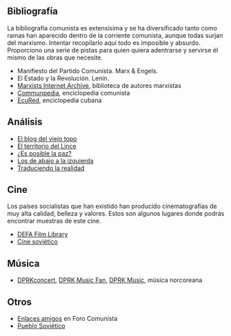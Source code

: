 {{header|1=Comunismo}}


== Bibliografía ==

La bibliografía comunista es extensísima y se ha diversificado tanto como ramas han aparecido dentro de la corriente comunista, aunque todas surjan del marxismo. Intentar recopilarlo aquí todo es imposible y absurdo. Proporciono una serie de pistas para quien quiera adentrarse y servirse él mismo de las obras que necesite.

* Manifiesto del Partido Comunista. Marx & Engels.
* El Estado y la Revolución. Lenin.
* [https://www.marxists.org Marxists Internet Archive], biblioteca de autores marxistas
* [https://comunpedia.wikis.cc Communpedia], enciclopedia comunista
* [http://www.ecured.cu EcuRed], enciclopedia cubana

== Análisis ==

* [http://blogdelviejotopo.blogspot.com El blog del viejo topo]
* [https://elterritoriodellince.blogspot.com El territorio del Lince]
* [https://miguel-esposiblelapaz.blogspot.com ¿Es posible la paz?]
* [https://losdeabajoalaizquierda.blogspot.com Los de abajo a la izquierda]
* [https://lugrogeopolitica.blogspot.com Traduciendo la realidad]

== Cine ==

Los países socialistas que han existido han producido cinematografías de muy alta calidad, belleza y valores. Estos son algunos lugares donde podrás encontrar muestras de este cine.

* [http://ecommerce.umass.edu/defa/films DEFA Film Library]
* [http://filmiki.arjlover.net/filmiki/ Cine soviético]

== Música ==

* [https://www.youtube.com/user/dprkconcert DPRKconcert], [https://www.youtube.com/channel/UCFPK06UqmJKUHWX86w2p_aQ DPRK Music Fan], [https://www.youtube.com/channel/UCLSxFv6Nq4xhqs3WmZKkTvQ DPRK Music], música norcoreana

== Otros ==

* [http://www.forocomunista.com/t4044-enlaces-amigos Enlaces amigos] en Foro Comunista
* [http://pueblosovietico.tumblr.com Pueblo Soviético]

{{footer}}
